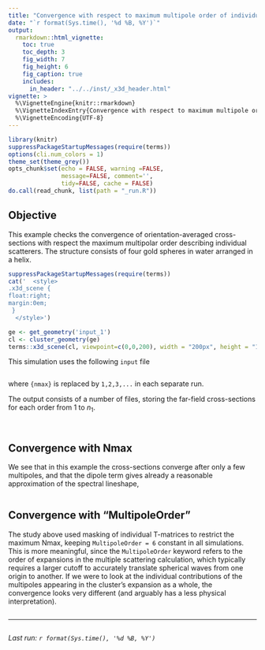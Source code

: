```yaml
---
title: "Convergence with respect to maximum multipole order of individual scatterers"
date: "`r format(Sys.time(), '%d %B, %Y')`"
output:
  rmarkdown::html_vignette:
    toc: true
    toc_depth: 3
    fig_width: 7
    fig_height: 6
    fig_caption: true
    includes:
      in_header: "../../inst/_x3d_header.html"
vignette: >
  %\VignetteEngine{knitr::rmarkdown}
  %\VignetteIndexEntry{Convergence with respect to maximum multipole order of individual scatterers}
  %\VignetteEncoding{UTF-8}
---
```


```r
library(knitr)
suppressPackageStartupMessages(require(terms))
options(cli.num_colors = 1)
theme_set(theme_grey())
opts_chunk$set(echo = FALSE, warning =FALSE,
               message=FALSE, comment='', 
               tidy=FALSE, cache = FALSE)
do.call(read_chunk, list(path = "_run.R"))
```

## Objective

This example checks the convergence of orientation-averaged cross-sections with respect the maximum multipolar order describing individual scatterers. The structure consists of four gold spheres in water arranged in a helix.


```r
suppressPackageStartupMessages(require(terms))
cat('  <style>
.x3d_scene {
float:right;
margin:0em;
 }
  </style>')

ge <- get_geometry('input_1')
cl <- cluster_geometry(ge)
terms::x3d_scene(cl, viewpoint=c(0,0,200), width = "200px", height = "150px", default_material='gold')
```

This simulation uses the following `input` file
```R
```

where `{nmax}` is replaced by `1,2,3,...` in each separate run. 

The output consists of a number of files, storing the far-field cross-sections for each order from 1 to $n_{1}$.


```r
```

```r
```

## Convergence with Nmax

We see that in this example the cross-sections converge after only a few multipoles, and that the dipole term gives already a reasonable approximation of the spectral lineshape,

```r
```

## Convergence with "MultipoleOrder"

The study above used masking of individual T-matrices to restrict the maximum Nmax, keeping `MultipoleOrder = 6` constant in all simulations. This is more meaningful, since the `MultipoleOrder` keyword refers to the order of expansions in the multiple scattering calculation, which typically requires a larger cutoff to accurately translate spherical waves from one origin to another. If we were to look at the individual contributions of the multipoles appearing in the cluster's expansion as a whole, the convergence looks very different (and arguably has a less physical interpretation).

```r
```

-----

```r
```
_Last run: `r format(Sys.time(), '%d %B, %Y')`_
